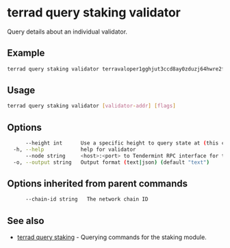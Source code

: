# terrad query staking validator

Query details about an individual validator.

## Example

```sh Terrad
terrad query staking validator terravaloper1gghjut3ccd8ay0zduzj64hwre2fxs9ldmqhffj
```

## Usage

```sh Terrad
terrad query staking validator [validator-addr] [flags]
```

## Options

```sh Terrad
      --height int      Use a specific height to query state at (this can error if the node is pruning state)
  -h, --help            help for validator
      --node string     <host>:<port> to Tendermint RPC interface for this chain (default "tcp://localhost:26657")
  -o, --output string   Output format (text|json) (default "text")
```

## Options inherited from parent commands

```sh Terrad
      --chain-id string   The network chain ID
```

## See also

* [terrad query staking](./terrad_query_staking.mdx)	 - Querying commands for the staking module.


